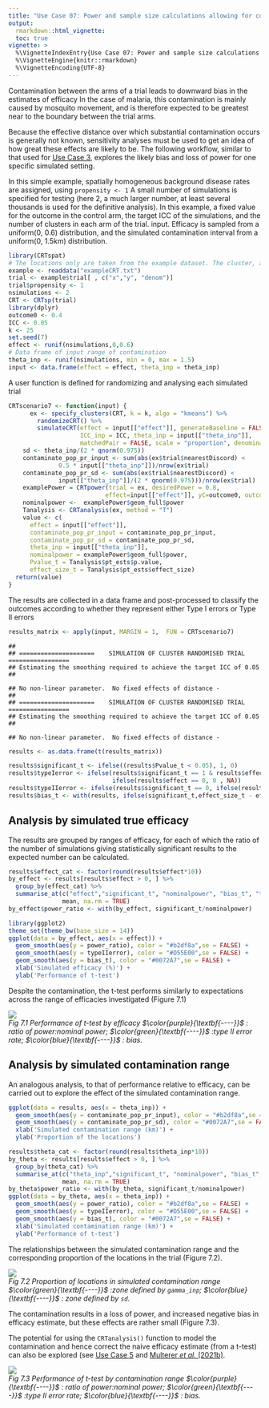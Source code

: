 ---
title: "Use Case 07: Power and sample size calculations allowing for contamination"
output:
  rmarkdown::html_vignette:
  toc: true
vignette: >
  %\VignetteIndexEntry{Use Case 07: Power and sample size calculations allowing for contamination}
  %\VignetteEngine{knitr::rmarkdown}
  %\VignetteEncoding{UTF-8}
---
<!--To build the vignette
# since the vignette takes a long time to run, it is not run with every build
# as suggested here https://ropensci.org/blog/2019/12/08/precompute-vignettes/
# to Knit this vignette without this time consuming step being part of the default build
knitr::knit("vignettes/Usecase7.Rmd.orig", output = "vignettes/Usecase7.Rmd")
rmarkdown.html_vignette.check_title = FALSE
devtools::install(build_vignettes = TRUE)
-->

Contamination between the arms of a trial leads to downward bias in the estimates of efficacy
In the case of malaria, this contamination is mainly caused by mosquito movement, and
is therefore expected to be greatest near to the boundary between the trial arms.

Because the effective distance over which substantial contamination occurs is generally not known,
sensitivity analyses must be used to get an idea of how great these effects are likely to be.
The following workflow, similar to that used for [Use Case 3](Usecase3.html), explores the likely bias
and loss of power for one specific simulated setting.

In this simple example, spatially homogeneous background disease rates are assigned, using `propensity <- 1`
A small number of simulations is specified for testing (here 2, a much larger number, at least several
thousands is used for the definitive analysis). In this example, a fixed value for the outcome in the control arm,
the target ICC of the simulations, and the number of clusters in each arm of the trial.
input. Efficacy is sampled from a uniform(0, 0.6) distribution, and the simulated contamination interval from a
uniform(0, 1.5km) distribution.


```r
library(CRTspat)
# The locations only are taken from the example dataset. The cluster, arm, and outcome assignments are replaced
example <- readdata("exampleCRT.txt")
trial <- example$trial[ , c("x","y", "denom")]
trial$propensity <- 1
nsimulations <- 2
CRT <- CRTsp(trial)
library(dplyr)
outcome0 <- 0.4
ICC <- 0.05
k <- 25
set.seed(7)
effect <- runif(nsimulations,0,0.6)
# Data frame of input range of contamination
theta_inp <- runif(nsimulations, min = 0, max = 1.5)
input <- data.frame(effect = effect, theta_inp = theta_inp)
```

A user function is defined for randomizing and analysing each simulated trial


```r
CRTscenario7 <- function(input) {
      ex <- specify_clusters(CRT, k = k, algo = "kmeans") %>%
        randomizeCRT() %>%
        simulateCRT(effect = input[["effect"]], generateBaseline = FALSE, outcome0 = outcome0,
                    ICC_inp = ICC, theta_inp = input[["theta_inp"]],
                    matchedPair = FALSE, scale = "proportion", denominator = "denom", tol = 0.01)
    sd <- theta_inp/(2 * qnorm(0.975))
    contaminate_pop_pr_input <- sum(abs(ex$trial$nearestDiscord) <
              0.5 * input[["theta_inp"]])/nrow(ex$trial)
    contaminate_pop_pr_sd <- sum(abs(ex$trial$nearestDiscord) <
              input[["theta_inp"]]/(2 * qnorm(0.975)))/nrow(ex$trial)
    examplePower = CRTpower(trial = ex, desiredPower = 0.8,
                           effect=input[["effect"]], yC=outcome0, outcome_type = 'd', ICC = ICC, k = k)
    nominalpower <-  examplePower$geom_full$power
    Tanalysis <- CRTanalysis(ex, method = "T")
    value <- c(
      effect = input[["effect"]],
      contaminate_pop_pr_input = contaminate_pop_pr_input,
      contaminate_pop_pr_sd = contaminate_pop_pr_sd,
      theta_inp = input[["theta_inp"]],
      nominalpower = examplePower$geom_full$power,
      Pvalue_t = Tanalysis$pt_ests$p.value,
      effect_size_t = Tanalysis$pt_ests$effect_size)
  return(value)
}
```

The results are collected in a data frame and post-processed to classify
the outcomes according to whether they represent either Type I errors or Type II errors


```r
results_matrix <- apply(input, MARGIN = 1,  FUN = CRTscenario7)
```

```
## 
## =====================    SIMULATION OF CLUSTER RANDOMISED TRIAL    =================
## Estimating the smoothing required to achieve the target ICC of 0.05 
##                                                          
## No non-linear parameter.  No fixed effects of distance -
## 
## =====================    SIMULATION OF CLUSTER RANDOMISED TRIAL    =================
## Estimating the smoothing required to achieve the target ICC of 0.05 
##                                                          
## No non-linear parameter.  No fixed effects of distance -
```

```r
results <- as.data.frame(t(results_matrix))

results$significant_t <- ifelse((results$Pvalue_t < 0.05), 1, 0)
results$typeIerror <- ifelse(results$significant_t == 1 & results$effect == 0, 1,
                             ifelse(results$effect == 0, 0 , NA))
results$typeIIerror <- ifelse(results$significant_t == 0, ifelse(results$effect > 0, 1, NA), 0)
results$bias_t <- with(results, ifelse(significant_t,effect_size_t - effect,- effect))
```

## Analysis by simulated true efficacy

The results are grouped by ranges of efficacy, for each of which the ratio of the number of simulations giving
statistically significant results to the expected number can be calculated.


```r
results$effect_cat <- factor(round(results$effect*10))
by_effect <- results[results$effect > 0, ] %>%
  group_by(effect_cat) %>%
  summarise_at(c("effect","significant_t", "nominalpower", "bias_t", "typeIIerror"),
               mean, na.rm = TRUE)
by_effect$power_ratio <- with(by_effect, significant_t/nominalpower)

library(ggplot2)
theme_set(theme_bw(base_size = 14))
ggplot(data = by_effect, aes(x = effect)) +
  geom_smooth(aes(y = power_ratio), color = "#b2df8a",se = FALSE) +
  geom_smooth(aes(y = typeIIerror), color = "#D55E00",se = FALSE) +
  geom_smooth(aes(y = bias_t), color = "#0072A7",se = FALSE) +
  xlab('Simulated efficacy (%)') +
  ylab('Performance of t-test')
```

Despite the contamination, the t-test performs similarly to expectations
across the range of efficacies investigated (Figure 7.1)

<p>
    <img src="example7d.r-1.png" > <br>
    <em>Fig 7.1 Performance of t-test by efficacy
$\color{purple}{\textbf{----}}$ : ratio of power:nominal power;
$\color{green}{\textbf{----}}$ :type II error rate;
$\color{blue}{\textbf{----}}$ : bias.
    </em>
</p>


## Analysis by simulated contamination range

An analogous analysis, to that of performance relative to efficacy, can be carried out to explore the effect of the simulated contamination range.


```r
ggplot(data = results, aes(x = theta_inp)) +
  geom_smooth(aes(y = contaminate_pop_pr_input), color = "#b2df8a",se = FALSE, size = 2) +
  geom_smooth(aes(y = contaminate_pop_pr_sd), color = "#0072A7",se = FALSE, size = 2) +
  xlab('Simulated contamination range (km)') +
  ylab('Proportion of the locations')

results$theta_cat <- factor(round(results$theta_inp*10))
by_theta <- results[results$effect > 0, ] %>%
  group_by(theta_cat) %>%
  summarise_at(c("theta_inp","significant_t", "nominalpower", "bias_t", "typeIIerror"),
               mean, na.rm = TRUE)
by_theta$power_ratio <- with(by_theta, significant_t/nominalpower)
ggplot(data = by_theta, aes(x = theta_inp)) +
  geom_smooth(aes(y = power_ratio), color = "#b2df8a",se = FALSE) +
  geom_smooth(aes(y = typeIIerror), color = "#D55E00",se = FALSE) +
  geom_smooth(aes(y = bias_t), color = "#0072A7",se = FALSE) +
  xlab('Simulated contamination range (km)') +
  ylab('Performance of t-test')
```

The relationships between the simulated contamination range and the corresponding proportion of the locations in the trial (Figure 7.2).

<p>
    <img src="example7e.r-1.png" > <br>
    <em>Fig 7.2 Proportion of locations in simulated contamination range
$\color{green}{\textbf{----}}$ :zone defined by `gamma_inp`;
$\color{blue}{\textbf{----}}$ : zone defined by `sd`.
    </em>
</p>

The contamination results in a loss of power, and increased negative bias in efficacy estimate, but these effects are
rather small (Figure 7.3).

The potential for using the `CRTanalysis()` function to model the contamination and hence correct the naive efficacy estimate (from a t-test) can also be explored (see [Use Case 5](Usecase5.html) and [Multerer *et al.* (2021b)](https://malariajournal.biomedcentral.com/articles/10.1186/s12936-021-03924-7).

<p>
    <img src="example7e.r-2.png" > <br>
    <em>Fig 7.3 Performance of t-test by contamination range
$\color{purple}{\textbf{----}}$ : ratio of power:nominal power;
$\color{green}{\textbf{----}}$ :type II error rate;
$\color{blue}{\textbf{----}}$ : bias.
    </em>
</p>
